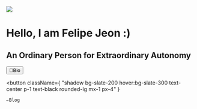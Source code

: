 
<div>
<Image
  src={"/images/bio/profile.jpg"}
  width={500}
  height={500}
  className="mx-auto sm:rounded-xl mb-5"
/>
<h1 className="mx-auto text-center text-3xl font-bold mb-4"> Hello, I am Felipe Jeon :) </h1>
<h2 className="mx-auto text-center text-2xl mb-6"> An Ordinary Person for Extraordinary Autonomy</h2>
<div className="mx-auto flex flex-row items-center justify-center">
  <button
    className={
      "shadow  bg-slate-200 hover:bg-slate-300 text-center text-black p-1 rounded-lg mx-1 px-4"
    }
  >
    📓Bio
  </button>

  <button
  className={
    "shadow  bg-slate-200 hover:bg-slate-300 text-center p-1 text-black rounded-lg  mx-1  px-4"
  }
  >
    ✏️Blog
  </button>
</div>
</div>

